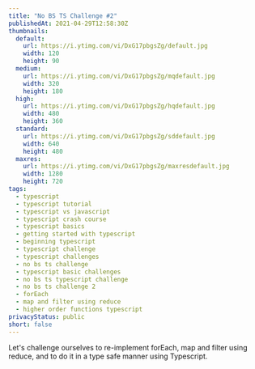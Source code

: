 ```yaml
---
title: "No BS TS Challenge #2"
publishedAt: 2021-04-29T12:58:30Z
thumbnails:
  default:
    url: https://i.ytimg.com/vi/DxG17pbgsZg/default.jpg
    width: 120
    height: 90
  medium:
    url: https://i.ytimg.com/vi/DxG17pbgsZg/mqdefault.jpg
    width: 320
    height: 180
  high:
    url: https://i.ytimg.com/vi/DxG17pbgsZg/hqdefault.jpg
    width: 480
    height: 360
  standard:
    url: https://i.ytimg.com/vi/DxG17pbgsZg/sddefault.jpg
    width: 640
    height: 480
  maxres:
    url: https://i.ytimg.com/vi/DxG17pbgsZg/maxresdefault.jpg
    width: 1280
    height: 720
tags:
  - typescript
  - typescript tutorial
  - typescript vs javascript
  - typescript crash course
  - typescript basics
  - getting started with typescript
  - beginning typescript
  - typescript challenge
  - typescript challenges
  - no bs ts challenge
  - typescript basic challenges
  - no bs ts typescript challenge
  - no bs ts challenge 2
  - forEach
  - map and filter using reduce
  - higher order functions typescript
privacyStatus: public
short: false
---
```

  
Let's challenge ourselves to re-implement forEach, map and filter using reduce, and to do it in a type safe manner using Typescript.
